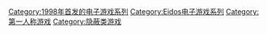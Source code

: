 {{DEFAULTSORT:Thief}}
[[Category:1998年首发的电子游戏系列|Category:1998年首发的电子游戏系列]]
[[Category:Eidos电子游戏系列|Category:Eidos电子游戏系列]]
[[Category:第一人称游戏|Category:第一人称游戏]]
[[Category:隐蔽类游戏|Category:隐蔽类游戏]]